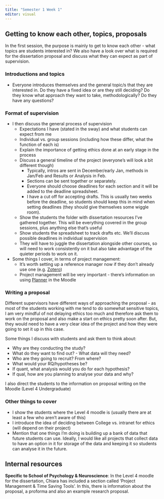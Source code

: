 ```yaml
---
title: "Semester 1 Week 1"
editor: visual
---
```


## Getting to know each other, topics, proposals
 
In the first session, the purpose is mainly to get to know each other - what topics are students interested in? We also have a look over what is required for the dissertation proposal and discuss what they can expect as part of supervision.

### Introductions and topics

-   Everyone introduces themselves and the general topic/s that they are interested in. Do they have a fixed idea or are they still deciding? Do they know what approach they want to take, methodologically? Do they have any questions?

### Format of supervision

-   I then discuss the general process of supervision
    -   Expectations I have (stated in the sway) and what students can expect from me
    -   Individual vs. group sessions (including how these differ, what the function of each is)
    -   Explain the importance of getting ethics done at an early stage in the process
    -   Discuss a general timeline of the project (everyone's will look a bit different though)
        -   Typically, intros are sent in December/early Jan, methods in Jan/Feb and Results or Analysis in Feb.\
        -   Sections can be sent together or separately.\
        -   Everyone should choose deadlines for each section and it will be added to the deadline spreadsheet.\
        -   I have a cut off for accepting drafts. This is usually two weeks before the deadline, so students should keep this in mind when setting deadlines (they should give themselves some wiggle room).\
    -   Show the students the folder with dissertation resources I've gathered together. This will be everything covered in the group sessions, plus anything else that's useful\
    -   Show students the spreadsheet to track drafts etc. We'll discuss possible deadlines in individual supervision
    -   They will have to juggle the dissertation alongside other courses, so will need to work consistently on it but also take advantage of the quieter periods to work on it.
-   Some things I cover, in terms of project management:
    -   It's worth setting up a reference manager now if they don't already use one (e.g. [Zotero](https://www.zotero.org/))
    -   Project management will be very important - there's information on using [Planner](https://www.microsoft.com/en-us/microsoft-365/planner/microsoft-planner) in the Moodle

### Writing a proposal

Different supervisors have different ways of approaching the proposal - as most of the students working with me tend to do somewhat sensitive topics, I am very mindful of not delaying ethics too much and therefore ask them to work on the proposal and also make a start on ethics pretty soon after. But, they would need to have a very clear idea of the project and how they were going to set it up in this case.

Some things I discuss with students and ask them to think about:

-   Why are they conducting the study?
-   What do they want to find out? - What data will they need?
-   Who are they going to recruit? From where?
-   What would your RQ/hypotheses be?
-   If quant, what analysis would you do for each hypothesis?
-   If qual, how are you planning to analyse your data and why?

I also direct the students to the information on proposal writing on the Moodle (Level 4 Undergraduate)

### Other things to cover

-   I show the students where the Level 4 moodle is (usually there are at least a few who aren't aware of this)
-   I introduce the idea of deciding between College vs. intranet for ethics (will depend on their project)
-   Mention that one things I'm doing is building up a bank of data that future students can use. Ideally, I would like all projects that collect data to have an option in it for storage of the data and keeping it so students can analyse it in the future.

## Internal resources

**Specific to School of Psychology & Neuroscience**: In the Level 4 moodle for the dissertation, Chiara has included a section called 'Project Management & Time Saving Tools'. In this, there is information about the proposal, a proforma and also an example research proposal.
